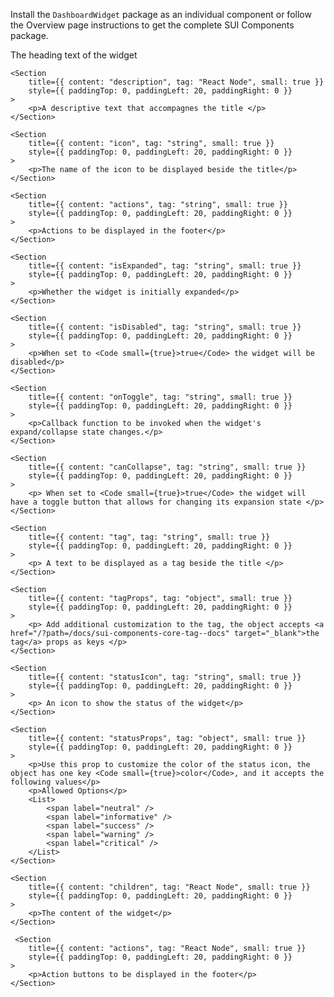 
<Section
	title="Installation"
	contained={true}
	style={{ paddingTop: 20, paddingBottom: 0 }}
>
	<p>
		Install the <Code small={true}>DashboardWidget</Code> package as an
		individual component or follow the Overview page instructions to get the
		complete SUI Components package.
	</p>
</Section>

<Section title="Props" border={true}>
	<Section
		title={{ content: "title", tag: "string", small: true }}
		style={{ paddingTop: 0, paddingLeft: 20, paddingRight: 0 }}
	>
		<p>The heading text of the widget</p>
	</Section>

    <Section
    	title={{ content: "description", tag: "React Node", small: true }}
    	style={{ paddingTop: 0, paddingLeft: 20, paddingRight: 0 }}
    >
    	<p>A descriptive text that accompagnes the title </p>
    </Section>

    <Section
    	title={{ content: "icon", tag: "string", small: true }}
    	style={{ paddingTop: 0, paddingLeft: 20, paddingRight: 0 }}
    >
    	<p>The name of the icon to be displayed beside the title</p>
    </Section>

    <Section
    	title={{ content: "actions", tag: "string", small: true }}
    	style={{ paddingTop: 0, paddingLeft: 20, paddingRight: 0 }}
    >
    	<p>Actions to be displayed in the footer</p>
    </Section>

    <Section
    	title={{ content: "isExpanded", tag: "string", small: true }}
    	style={{ paddingTop: 0, paddingLeft: 20, paddingRight: 0 }}
    >
    	<p>Whether the widget is initially expanded</p>
    </Section>

    <Section
    	title={{ content: "isDisabled", tag: "string", small: true }}
    	style={{ paddingTop: 0, paddingLeft: 20, paddingRight: 0 }}
    >
    	<p>When set to <Code small={true}>true</Code> the widget will be disabled</p>
    </Section>

    <Section
    	title={{ content: "onToggle", tag: "string", small: true }}
    	style={{ paddingTop: 0, paddingLeft: 20, paddingRight: 0 }}
    >
    	<p>Callback function to be invoked when the widget's expand/collapse state changes.</p>
    </Section>

    <Section
    	title={{ content: "canCollapse", tag: "string", small: true }}
    	style={{ paddingTop: 0, paddingLeft: 20, paddingRight: 0 }}
    >
    	<p> When set to <Code small={true}>true</Code> the widget will have a toggle button that allows for changing its expansion state </p>
    </Section>

    <Section
    	title={{ content: "tag", tag: "string", small: true }}
    	style={{ paddingTop: 0, paddingLeft: 20, paddingRight: 0 }}
    >
    	<p> A text to be displayed as a tag beside the title </p>
    </Section>

    <Section
    	title={{ content: "tagProps", tag: "object", small: true }}
    	style={{ paddingTop: 0, paddingLeft: 20, paddingRight: 0 }}
    >
    	<p> Add additional customization to the tag, the object accepts <a href="/?path=/docs/sui-components-core-tag--docs" target="_blank">the tag</a> props as keys </p>
    </Section>

    <Section
    	title={{ content: "statusIcon", tag: "string", small: true }}
    	style={{ paddingTop: 0, paddingLeft: 20, paddingRight: 0 }}
    >
    	<p> An icon to show the status of the widget</p>
    </Section>

    <Section
    	title={{ content: "statusProps", tag: "object", small: true }}
    	style={{ paddingTop: 0, paddingLeft: 20, paddingRight: 0 }}
    >
    	<p>Use this prop to customize the color of the status icon, the object has one key <Code small={true}>color</Code>, and it accepts the following values</p>
    	<p>Allowed Options</p>
    	<List>
    		<span label="neutral" />
    		<span label="informative" />
    		<span label="success" />
    		<span label="warning" />
    		<span label="critical" />
    	</List>
    </Section>

    <Section
    	title={{ content: "children", tag: "React Node", small: true }}
    	style={{ paddingTop: 0, paddingLeft: 20, paddingRight: 0 }}
    >
    	<p>The content of the widget</p>
    </Section>

     <Section
    	title={{ content: "actions", tag: "React Node", small: true }}
    	style={{ paddingTop: 0, paddingLeft: 20, paddingRight: 0 }}
    >
    	<p>Action buttons to be displayed in the footer</p>
    </Section>

</Section>
